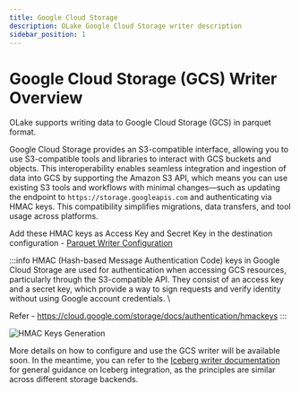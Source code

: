 ```yaml
---
title: Google Cloud Storage
description: OLake Google Cloud Storage writer description
sidebar_position: 1
---
```


# Google Cloud Storage (GCS) Writer Overview

OLake supports writing data to Google Cloud Storage (GCS) in parquet format.

Google Cloud Storage provides an S3-compatible interface, allowing you to use S3-compatible tools and libraries to interact with GCS buckets and objects. This interoperability enables seamless integration and ingestion of data into GCS by supporting the Amazon S3 API, which means you can use existing S3 tools and workflows with minimal changes—such as updating the endpoint to `https://storage.googleapis.com` and authenticating via HMAC keys. This compatibility simplifies migrations, data transfers, and tool usage across platforms.

Add these HMAC keys as Access Key and Secret Key in the destination configuration - [Parquet Writer Configuration](./config)

:::info
HMAC (Hash-based Message Authentication Code) keys in Google Cloud Storage are used for authentication when accessing GCS resources, particularly through the S3-compatible API. They consist of an access key and a secret key, which provide a way to sign requests and verify identity without using Google account credentials. \

Refer - https://cloud.google.com/storage/docs/authentication/hmackeys
:::


![HMAC Keys Generation](/img/docs/s3/GCS-HMAC-Keys.webp)

More details on how to configure and use the GCS writer will be available soon. In the meantime, you can refer to the [Iceberg writer documentation](../iceberg/overview) for general guidance on Iceberg integration, as the principles are similar across different storage backends.


